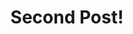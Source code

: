 ---
title: "Second Post!"
order: 2
published: true
gallery: ['danilo-nobre-lenita-negrao.png','danilo-nobre-lenita-negrao.png','danilo-nobre-lenita-negrao.png']
---